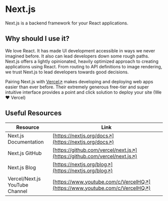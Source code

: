 # Next.js

Next.js is a backend framework for your React applications.

## Why should I use it?

We love React. It has made UI development accessible in ways we never imagined before.
It also can lead developers down some rough paths. Next.js offers a lightly opinionated, heavily optimized approach to creating applications using React.
From routing to API definitions to image rendering, we trust Next.js to lead developers towards good decisions.

Pairing Next.js with [Vercel↗](https://vercel.com/) makes developing and deploying web apps easier than ever before.
Their extremely generous free-tier and super intuitive interface provides a point and click solution to deploy your site (We ❤️ Vercel)

## Useful Resources

| Resource                       | Link                                                                       |
| --- | --- |
| Next.js Documentation          | [https://nextjs.org/docs↗](https://nextjs.org/docs↗)                       |
| Next.js GitHub                 | [https://github.com/vercel/next.js↗](https://github.com/vercel/next.js↗)   |
| Next.js Blog                   | [https://nextjs.org/blog↗](https://nextjs.org/blog↗)                       |
| Vercel/Next.js YouTube Channel | [https://www.youtube.com/c/VercelHQ↗](https://www.youtube.com/c/VercelHQ↗) |
